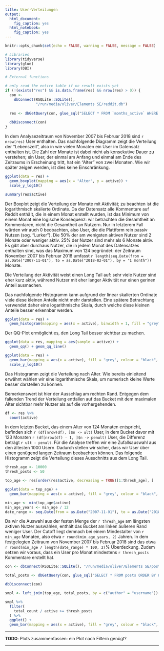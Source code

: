 ```yaml
---
title: User-Verteilungen
output: 
  html_document: 
    fig_caption: yes
  html_notebook: 
    fig_caption: yes
---
```


```r
knitr::opts_chunk$set(echo = FALSE, warning = FALSE, message = FALSE)
```

```r
# Libraries
library(tidyverse)
library(glue)
library(DBI)

# External functions

# only read the entire table if no result exists yet
if (!(exists("res") && is.data.frame(res) && nrow(res) > 0)) {
  con <-
    dbConnect(RSQLite::SQLite(),
              "/run/media/oliver/Elements SE/reddit.db")
  
  res <- dbGetQuery(con, glue_sql("SELECT * FROM `months_active` WHERE `author` != '[deleted]'", .con = con))
  
  dbDisconnect(con)
}
```

In dem Analysezeitraum von November 2007 bis Februar 2018 sind `r nrow(res)` User enthalten. Das nachfolgende Diagramm zeigt die
Verteilung der "Lebenszeit", also in wie vielen Monaten ein User im Datensatz enthalten ist. Die Zahl der Monate ist dabei
nicht als konsekutive Dauer zu verstehen; ein User, der einmal am Anfang und einmal am Ende des Zeitraums in Erscheinung tritt, hat ein "Alter" von zwei Monaten. Wie wir später zeigen werden, ist dies keine Einschränkung.

```r

ggplot(data = res) + 
  geom_boxplot(mapping = aes(x = "Alter", y = active)) +
  scale_y_log10()

```

```r
summary(res$active)
```

Der Boxplot zeigt die Verteilung der Monate mit Aktivität; zu beachten ist die logarithmisch skalierte Ordinate.
Da der Datensatz alle Kommentare
auf Reddit enthält, die in einem Monat erstellt wurden, ist das Minimum von einem Monat eine logische Konsequenz: wir betrachten
die Gesamtheit an Kommentaren, nicht die Gesamtheit an Nutzern. Nur in letzterem Fall würden wir auch 0 beobachten, also User, die die Plattform rein passiv Nutzen (sog. "Lurker"). Die 50% der am wenigsten aktiven Nutzer sind 2 Monate oder weniger aktiv.
25% der Nutzer sind mehr als 6 Monate aktiv. Es gibt aber durchaus Nutzer, die in jedem Monat des Datensatzes enthalten sind, was
das Maximum von 124 begründet: der Zeitraum November 2007 bis Februar 2018 umfasst `r length(seq.Date(from = as.Date("2007-11-01"), to = as.Date("2018-02-01"), by = "1 month"))` Monate.

Die Verteilung der Aktivität weist einen Long Tail auf: sehr viele Nutzer sind eher kurz aktiv, während Nutzer mit eher langer
Aktivität nur einen gerinen Anteil ausmachen. 

Das nachfolgende Histogramm kann aufgrund der linear skalierten Ordinate viele diese kleinen Anteile nicht mehr darstellen. Eine spätere Betrachtung verwendet daher eine logarithmische Skala, durch welche diese kleinen Anteile besser erkennbar werden.

```r
ggplot(data = res) +
  geom_histogram(mapping = aes(x = active), binwidth = 1, fill = "grey", colour = "black", size = .2)
```

Der QQ-Plot ermöglicht es, den Long Tail besser sichtbar zu machen.

```r
ggplot(data = res, mapping = aes(sample = active)) +
  geom_qq() + geom_qq_line()
```


```r
ggplot(data = res) +
  geom_bar(mapping = aes(x = active), fill = "grey", colour = "black", size = .2) +
  scale_y_log10()
```
Das Histogramm zeigt die Verteilung nach Alter. Wie bereits einleitend erwähnt wählen wir eine logarithmische Skala, um numerisch kleine Werte besser darstellen zu können.

Bemerkenswert ist hier der Ausschlag am rechten Rand. Entgegen dem fallenden Trend der Verteilung entfallen auf das Bucket mit dem maximalen Alter sichtbar mehr Nutzer als auf die vorhergehenden.

```r
df <- res %>% 
  count(active)
```

In dem letzten Bucket, das einem Alter von 124 Monaten entspricht, befinden sich `r (df[nrow(df), ]$n -> ult)` User, in dem Bucket davor
mit 123 Monaten `r (df[nrow(df) - 1, ]$n -> penult)` User, die Differenz beträgt `r ult - penult`.
Für die Analyse treffen wir eine Zufallsauswahl aus den ältesten 1000 Usern. Dadurch stellen wir sicher, dass wir User über einen genügend langen Zeitraum beobachten können. Das folgende Histogramm zeigt die Verteilung dieses Ausschnitts aus dem Long Tail.

```r
thresh_age <- 10000
thresh_posts <- 50

top_age <- res[order(res$active, decreasing = TRUE)[1:thresh_age], ]

ggplot(data = top_age) +
  geom_bar(mapping = aes(x = active), fill = "grey", colour = "black", size = .2)

```

```r
min_age <- min(top_age$active)
min_age_years <- min_age / 12
date_range <- seq.Date(from = as.Date("2007-11-01"), to = as.Date("2018-02-01"), by = "1 month")
```


Da wir die Auswahl aus der festen Menge der `r thresh_age` am längsten aktiven Nutzer auswählen, enthält das Bucket am linken äußeren Rand weniger User. Der Cutoff liegt demnach bei einem Mindestalter von `r min_age` Monaten, also etwa `r round(min_age_years, 2)` Jahren. In dem festgelegten Zeitraum von November 2007 bis Februar 2018 sind das etwa 
`r round(min_age / length(date_range) * 100, 2)`% Überdeckung. Zudem setzen wir voraus, dass ein User pro Monat mindestens `r thresh_posts` Kommentare erstellt hat.

```r
con <- dbConnect(RSQLite::SQLite(), "/run/media/oliver/Elements SE/posts_per_month_and_totals.db")

total_posts <- dbGetQuery(con, glue_sql("SELECT * FROM posts ORDER BY months_active DESC LIMIT {thresh_age}", .con = con))

dbDisconnect(con)

smpl <- left_join(top_age, total_posts, by = c("author" = "username"))

smpl %>% 
  filter(
    total_count / active >= thresh_posts
  ) %>% 
  ggplot() +
  geom_bar(mapping = aes(x = active), fill = "grey", colour = "black", size = .2)
```



------------

**TODO**:
Plots zusammenfassen: ein Plot nach Filtern genügt?

------------

